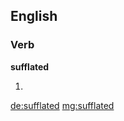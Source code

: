 ==English==

===Verb===
'''sufflated'''

# {{en-past of|sufflate}}

[[de:sufflated]]
[[mg:sufflated]]